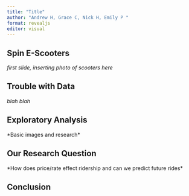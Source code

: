 ```yaml
---
title: "Title"
author: "Andrew H, Grace C, Nick H, Emily P "
format: revealjs
editor: visual
---
```


## Spin E-Scooters

*first slide, inserting photo of scooters here*

## Trouble with Data

*blah blah*

## Exploratory Analysis

\*Basic images and research\*

## Our Research Question

\*How does price/rate effect ridership and can we predict future rides\*

## Conclusion
